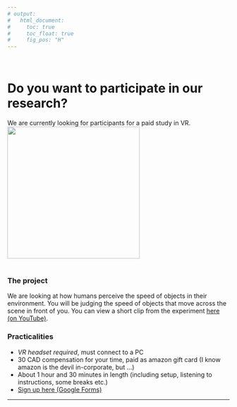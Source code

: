 ```yaml
---
# output:
#   html_document:
#     toc: true
#     toc_float: true
#     fig_pos: "H"
---
```

<br>

# Do you want to participate in our research?
We are currently looking for participants for a paid study in VR.<br>
<img src="images/VRwoman.JPEG" width="300px"><br>
<br>

### The project
We are looking at how humans perceive the speed of objects in their environment. You will be judging the speed of objects that move across the scene in front of you. You can view a short clip from the experiment [here (on YouTube)](https://youtu.be/cchYev56eYU).
<br>

### Practicalities
- *VR headset required*, must connect to a PC
- 30 CAD compensation for your time, paid as amazon gift card (I know amazon is the devil in-corporate, but ...)
- About 1 hour and 30 minutes in length (including setup, listening to instructions, some breaks etc.)
- [Sign up here (Google Forms)](https://docs.google.com/forms/d/e/1FAIpQLSeVPxxBYJ6X0safNZkp7OFCsUjpt1gkTZWiTg0Ac18o1hzp-Q/viewform?usp=sf_link) 


---